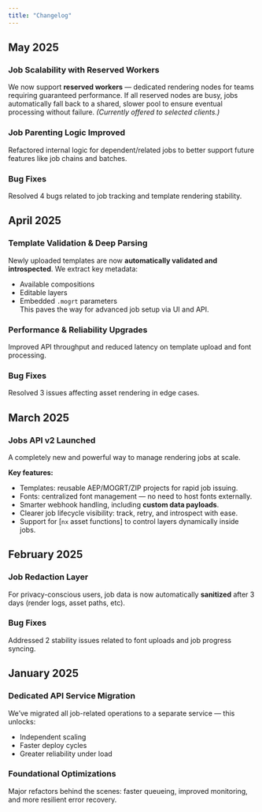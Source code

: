 ```yaml
---
title: "Changelog"
---
```

## May 2025

### Job Scalability with Reserved Workers

We now support **reserved workers** — dedicated rendering nodes for teams requiring guaranteed performance. If all reserved nodes are busy, jobs automatically fall back to a shared, slower pool to ensure eventual processing without failure. _(Currently offered to selected clients.)_

### Job Parenting Logic Improved

Refactored internal logic for dependent/related jobs to better support future features like job chains and batches.

### Bug Fixes

Resolved 4 bugs related to job tracking and template rendering stability.

## April 2025

### Template Validation & Deep Parsing

Newly uploaded templates are now **automatically validated and introspected**. We extract key metadata:

- Available compositions
- Editable layers
- Embedded `.mogrt` parameters\
  This paves the way for advanced job setup via UI and API.

### Performance & Reliability Upgrades

Improved API throughput and reduced latency on template upload and font processing.

### Bug Fixes

Resolved 3 issues affecting asset rendering in edge cases.

## March 2025

### Jobs API v2 Launched

A completely new and powerful way to manage rendering jobs at scale.

**Key features:**

- Templates: reusable AEP/MOGRT/ZIP projects for rapid job issuing.
- Fonts: centralized font management — no need to host fonts externally.
- Smarter webhook handling, including **custom data payloads**.
- Clearer job lifecycle visibility: track, retry, and introspect with ease.
- Support for [`nx` asset functions] to control layers dynamically inside jobs.

## February 2025

### Job Redaction Layer

For privacy-conscious users, job data is now automatically **sanitized** after 3 days (render logs, asset paths, etc).

### Bug Fixes

Addressed 2 stability issues related to font uploads and job progress syncing.

## January 2025

### Dedicated API Service Migration

We’ve migrated all job-related operations to a separate service — this unlocks:

- Independent scaling
- Faster deploy cycles
- Greater reliability under load

### Foundational Optimizations

Major refactors behind the scenes: faster queueing, improved monitoring, and more resilient error recovery.